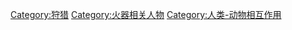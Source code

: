 [[Category:狩猎|Category:狩猎]]
[[Category:火器相关人物|Category:火器相关人物]]
[[Category:人类-动物相互作用|Category:人类-动物相互作用]]